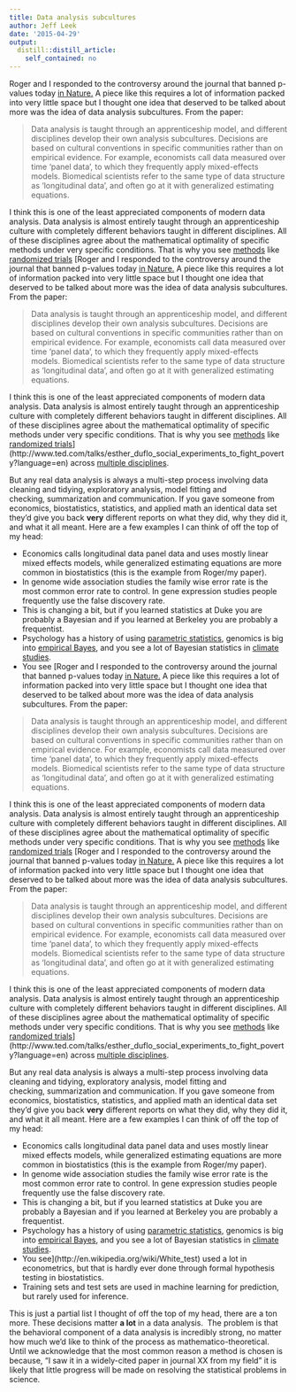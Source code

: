 ```yaml
---
title: Data analysis subcultures
author: Jeff Leek
date: '2015-04-29'
output:
  distill::distill_article:
    self_contained: no
---
```


Roger and I responded to the controversy around the journal that banned p-values today [in Nature.](http://www.nature.com/news/statistics-p-values-are-just-the-tip-of-the-iceberg-1.17412) A piece like this requires a lot of information packed into very little space but I thought one idea that deserved to be talked about more was the idea of data analysis subcultures. From the paper:

> Data analysis is taught through an apprenticeship model, and different disciplines develop their own analysis subcultures. Decisions are based on cultural conventions in specific communities rather than on empirical evidence. For example, economists call data measured over time 'panel data', to which they frequently apply mixed-effects models. Biomedical scientists refer to the same type of data structure as 'longitudinal data', and often go at it with generalized estimating equations.

I think this is one of the least appreciated components of modern data analysis. Data analysis is almost entirely taught through an apprenticeship culture with completely different behaviors taught in different disciplines. All of these disciplines agree about the mathematical optimality of specific methods under very specific conditions. That is why you see [methods](http://psychclassics.yorku.ca/Peirce/small-diffs.htm) like [randomized trials](http://en.wikipedia.org/wiki/Statistical_Methods_for_Research_Workers) [Roger and I responded to the controversy around the journal that banned p-values today [in Nature.](http://www.nature.com/news/statistics-p-values-are-just-the-tip-of-the-iceberg-1.17412) A piece like this requires a lot of information packed into very little space but I thought one idea that deserved to be talked about more was the idea of data analysis subcultures. From the paper:

> Data analysis is taught through an apprenticeship model, and different disciplines develop their own analysis subcultures. Decisions are based on cultural conventions in specific communities rather than on empirical evidence. For example, economists call data measured over time 'panel data', to which they frequently apply mixed-effects models. Biomedical scientists refer to the same type of data structure as 'longitudinal data', and often go at it with generalized estimating equations.

I think this is one of the least appreciated components of modern data analysis. Data analysis is almost entirely taught through an apprenticeship culture with completely different behaviors taught in different disciplines. All of these disciplines agree about the mathematical optimality of specific methods under very specific conditions. That is why you see [methods](http://psychclassics.yorku.ca/Peirce/small-diffs.htm) like [randomized trials](http://en.wikipedia.org/wiki/Statistical_Methods_for_Research_Workers)](http://www.ted.com/talks/esther_duflo_social_experiments_to_fight_poverty?language=en) across [multiple disciplines](http://www.badscience.net/category/evidence-based-policy/).

But any real data analysis is always a multi-step process involving data cleaning and tidying, exploratory analysis, model fitting and checking, summarization and communication. If you gave someone from economics, biostatistics, statistics, and applied math an identical data set they'd give you back **very** different reports on what they did, why they did it, and what it all meant. Here are a few examples I can think of off the top of my head:

  * Economics calls longitudinal data panel data and uses mostly linear mixed effects models, while generalized estimating equations are more common in biostatistics (this is the example from Roger/my paper).
  * In genome wide association studies the family wise error rate is the most common error rate to control. In gene expression studies people frequently use the false discovery rate.
  * This is changing a bit, but if you learned statistics at Duke you are probably a Bayesian and if you learned at Berkeley you are probably a frequentist.
  * Psychology has a history of using [parametric statistics](http://en.wikipedia.org/wiki/Psychological_statistics), genomics is big into [empirical Bayes](http://www.bioconductor.org/packages/release/bioc/html/limma.html), and you see a lot of Bayesian statistics in [climate studies](https://www1.ethz.ch/iac/people/knuttir/papers/meinshausen09nat.pdf).
  * You see [Roger and I responded to the controversy around the journal that banned p-values today [in Nature.](http://www.nature.com/news/statistics-p-values-are-just-the-tip-of-the-iceberg-1.17412) A piece like this requires a lot of information packed into very little space but I thought one idea that deserved to be talked about more was the idea of data analysis subcultures. From the paper:

> Data analysis is taught through an apprenticeship model, and different disciplines develop their own analysis subcultures. Decisions are based on cultural conventions in specific communities rather than on empirical evidence. For example, economists call data measured over time 'panel data', to which they frequently apply mixed-effects models. Biomedical scientists refer to the same type of data structure as 'longitudinal data', and often go at it with generalized estimating equations.

I think this is one of the least appreciated components of modern data analysis. Data analysis is almost entirely taught through an apprenticeship culture with completely different behaviors taught in different disciplines. All of these disciplines agree about the mathematical optimality of specific methods under very specific conditions. That is why you see [methods](http://psychclassics.yorku.ca/Peirce/small-diffs.htm) like [randomized trials](http://en.wikipedia.org/wiki/Statistical_Methods_for_Research_Workers) [Roger and I responded to the controversy around the journal that banned p-values today [in Nature.](http://www.nature.com/news/statistics-p-values-are-just-the-tip-of-the-iceberg-1.17412) A piece like this requires a lot of information packed into very little space but I thought one idea that deserved to be talked about more was the idea of data analysis subcultures. From the paper:

> Data analysis is taught through an apprenticeship model, and different disciplines develop their own analysis subcultures. Decisions are based on cultural conventions in specific communities rather than on empirical evidence. For example, economists call data measured over time 'panel data', to which they frequently apply mixed-effects models. Biomedical scientists refer to the same type of data structure as 'longitudinal data', and often go at it with generalized estimating equations.

I think this is one of the least appreciated components of modern data analysis. Data analysis is almost entirely taught through an apprenticeship culture with completely different behaviors taught in different disciplines. All of these disciplines agree about the mathematical optimality of specific methods under very specific conditions. That is why you see [methods](http://psychclassics.yorku.ca/Peirce/small-diffs.htm) like [randomized trials](http://en.wikipedia.org/wiki/Statistical_Methods_for_Research_Workers)](http://www.ted.com/talks/esther_duflo_social_experiments_to_fight_poverty?language=en) across [multiple disciplines](http://www.badscience.net/category/evidence-based-policy/).

But any real data analysis is always a multi-step process involving data cleaning and tidying, exploratory analysis, model fitting and checking, summarization and communication. If you gave someone from economics, biostatistics, statistics, and applied math an identical data set they'd give you back **very** different reports on what they did, why they did it, and what it all meant. Here are a few examples I can think of off the top of my head:

  * Economics calls longitudinal data panel data and uses mostly linear mixed effects models, while generalized estimating equations are more common in biostatistics (this is the example from Roger/my paper).
  * In genome wide association studies the family wise error rate is the most common error rate to control. In gene expression studies people frequently use the false discovery rate.
  * This is changing a bit, but if you learned statistics at Duke you are probably a Bayesian and if you learned at Berkeley you are probably a frequentist.
  * Psychology has a history of using [parametric statistics](http://en.wikipedia.org/wiki/Psychological_statistics), genomics is big into [empirical Bayes](http://www.bioconductor.org/packages/release/bioc/html/limma.html), and you see a lot of Bayesian statistics in [climate studies](https://www1.ethz.ch/iac/people/knuttir/papers/meinshausen09nat.pdf).
  * You see](http://en.wikipedia.org/wiki/White_test) used a lot in econometrics, but that is hardly ever done through formal hypothesis testing in biostatistics.
  * Training sets and test sets are used in machine learning for prediction, but rarely used for inference.

This is just a partial list I thought of off the top of my head, there are a ton more. These decisions matter **a lot** in a data analysis.  The problem is that the behavioral component of a data analysis is incredibly strong, no matter how much we'd like to think of the process as mathematico-theoretical. Until we acknowledge that the most common reason a method is chosen is because, "I saw it in a widely-cited paper in journal XX from my field" it is likely that little progress will be made on resolving the statistical problems in science.
